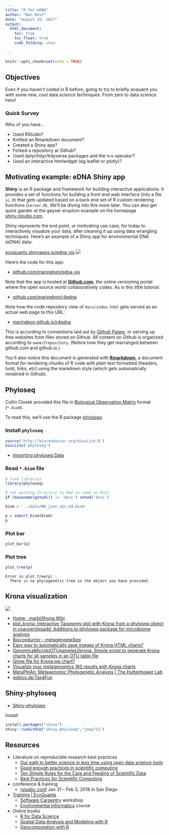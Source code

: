 ```yaml
---
title: "R for eDNA"
author: "Ben Best"
date: "August 10, 2017"
output:
  html_document:
    toc: true
    toc_float: true
    code_folding: show
       
---
```


```r
knitr::opts_chunk$set(echo = TRUE)
```

## Objectives

Even if you haven't coded in R before, going to try to briefly acquaint you with some new, cool data science techniques. From zero to data science hero!

### Quick Survey

Who of you have...

- Used RStudio?
- Knitted an Rmarkdown document?
- Created a Shiny app?
- Forked a repository at Github?
- Used dplyr/tidyr/tidyverse packages and the `%>%` operator?
- Used an interactive htmlwidget (eg leaflet or plotly)?

## Motivating example: eDNA Shiny app

**Shiny** is an R package and framework for building interactive applications. It provides a set of functions for building a front end web interface (into a file `ui.R`) that gets updated based on a back end set of R custom rendering functions (`server.R`). We'll be diving into this more later. You can also get quick gander at the geyser eruption example on the homepage [shiny.rstudio.com](http://shiny.rstudio.com).

Shiny represents the end point, or motivating use case, for today to interactively visualize your data, after cleaning it up using data wrangling techniques. Here's an example of a Shiny app for environmental DNA (eDNA) data:

[ecoquants.shinyapps.io/edna-vis](https://ecoquants.shinyapps.io/edna-vis/)
[![](https://raw.githubusercontent.com/marinebon/edna-vis/master/docs/img/screen.png)](https://ecoquants.shinyapps.io/edna-vis/)

Here's the code for this app:

- [github.com/marinebon/edna-vis](https://github.com/marinebon/edna-vis)

Note that the app is hosted at [**Github.com**](https://github.com), _the_ online versioning portal where the open source world collaboratively codes. As is this little tutorial:


- [github.com/marinebon/r4edna](https://github.com/marinebon/r4edna/blob/master/docs/index.Rmd)

Note how the code repository view of `docs/index.html` gets served as an actual web page to this URL:

- [marinebon.github.io/r4edna](https://marinebon.github.io/r4edna/)

This is according to conventions laid out by [Github Pages](https://pages.github.com/), or serving up free websites from files stored on Github. All content on Github is organized according to `owner`/`repository`. (Notice how they get rearranged between github.com and github.io.)

You'll also notice this document is generated with [**Rmarkdown**](http://rmarkdown.rstudio.com), a document format for rendering chunks of R code with plain text formatted (headers, bold, links, etc) using the markdown style (which gets automatically rendered in Github).

## Phyloseq

Collin Closek provided this file in [Biological Observation Matrix](http://biom-format.org/) format (`*.biom`).

To read this, we'll use the R package [phyloseq](https://joey711.github.io/phyloseq).

### Install `phyloseq`

```r
source('http://bioconductor.org/biocLite.R')
biocLite('phyloseq')
```

- [Importing phyloseq Data](https://joey711.github.io/phyloseq/import-data.html)

### Read `*.biom` file

```r
# load libraries
library(phyloseq)

# set working directory to Rmd so same as Knit
if (basename(getwd()) != 'docs') setwd('docs')

biom = '../data/MB_json_obs_md.biom'

p = import_biom(biom)
p
```

### Plot bar

```r
plot_bar(p)
```

### Plot tree

```r
plot_tree(p)
```

```
Error in plot_tree(p) : 
  There is no phylogenetic tree in the object you have provided.
```

## Krona visualization

![](http://marbl.github.io/Krona/img/screen_phymmbl.png)

* [Home · marbl/Krona Wiki](https://github.com/marbl/Krona/wiki)
* [plot_krona: Interactive Taxonomy plot with Krona from a phyloseq object in cpauvert/psadd: Additions to phyloseq package for microbiome analysis](https://rdrr.io/github/cpauvert/psadd/man/plot_krona.html)
* [Bioconductor - metagenomeSeq](http://bioconductor.org/packages/release/bioc/html/metagenomeSeq.html)
* [Easy way to automatically save images of Krona HTML charts?](https://www.biostars.org/p/221964/)
* [GenomicaMicrob/OTUsamples2krona: Simple script to generate Krona charts for all samples in an OTU table file](https://github.com/GenomicaMicrob/OTUsamples2krona)
* [Qiime file for Krona pie chart?](https://www.biostars.org/p/191933/)
* [Visualize your metagenomics 16S results with Krona charts](https://ionreporter.thermofisher.com/ionreporter/help/GUID-BE5F627D-27BE-48E3-ACCF-6C8C1585CF92.html)
* [MetaPhlAn: Metagenomic Phylogenetic Analysis | The Huttenhower Lab](http://huttenhower.sph.harvard.edu/metaphlan)
* [gobics.de:Tax4Fun](http://tax4fun.gobics.de/)

## Shiny-phyloseq

- [Shiny-phyloseq](http://joey711.github.io/shiny-phyloseq/)

Install:

```r
install.packages("shiny")
shiny::runGitHub("shiny-phyloseq","joey711")
```


## Resources

- Literature on reproducible research best practices
    * [Our path to better science in less time using open data science tools](http://ohi-science.org/betterscienceinlesstime/)
    * [Good enough practices in scientific computing](http://journals.plos.org/ploscompbiol/article?id=10.1371/journal.pcbi.1005510#sec002)
    * [Ten Simple Rules for the Care and Feeding of Scientific Data](http://journals.plos.org/ploscompbiol/article?id=10.1371/journal.pcbi.1003542&ct=t(andsUP_27SEP_2016))
    * [Best Practices for Scientific Computing](http://journals.plos.org/plosbiology/article?id=10.1371/journal.pbio.1001745&utm_content=buffer184f2&utm_medium=social&utm_source=twitter.com&utm_campaign=buffer)
- conference & training
    - [rstudio::conf](https://www.rstudio.com/conference/) Jan 31 - Feb 3, 2018 in San Diego
- [Training | EcoQuants](http://ecoquants.com/train/)
    - [Software Carpentry](http://remi-daigle.github.io/2016-04-15-UCSB/) workshop
    - [Environmental Informatics](http://ucsb-bren.github.io/env-info/) course
- Online books
    - [R for Data Science](http://r4ds.had.co.nz)
    - [Spatial Data Analysis and Modeling with R](http://rspatial.org)
    - [Geocomputation with R](http://robinlovelace.net/geocompr)

